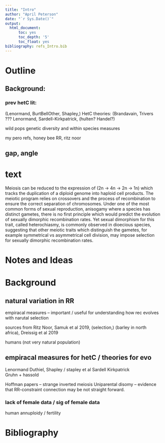 ```yaml
---
title: "Intro"
author: "April Peterson"
date: "`r Sys.Date()`"
output: 
  html_document:
      toc: yes
      toc_depth: '5'
      toc_float: yes
bibliography: refs_Intro.bib
---
```


# Outline

## Background:

### prev hetC lit:
(Lenormand, BurtBellOther, Shapley,)
HetC theories:   (Brandavain, Trivers ??? Lenormand, Sardell-Kirkpatrick, (hulten? Handel?)

wild pops genetic diversity and within species measures

my pero refs, honey bee RR, ritz noor

## gap, angle


# text

  Meiosis can be reduced to the expression of (2n -> 4n -> 2n -> 1n) which tracks the duplication of a diploid genome into haploid cell products. The meiotic program relies on crossovers and the process of recombination to ensure the correct separation of chromosomes. Under one of the most common forms of sexual reproduction, anisogamy where a species has distinct gametes, there is no first principle which would predict the evolution of sexually dimorphic recombination rates. Yet sexual dimorphism for this trait, called heterochiasmy, is commonly observed in dioecious species, suggesting that other meiotic traits which distinguish the gametes, for example symmetrical vs asymmetrical cell division, may impose selection for sexually dimorphic recombination rates. 


# Notes and Ideas


# Background


## natural variation in RR

empiracal measures -- important / useful for understanding how rec evolves with narutal selection

sources from Ritz Noor,
Samuk et al 2019, (selection,)
(barley in north africa),  Dreissig et al 2019

humans (not very natural population)


## empiracal measures for hetC / theories for evo

Lenormand Duthiel,
Shapley / stapley et al
Sardell Kirkpatrick  
Gruhn + hassold  

Hoffman papers -- strange inverted meiosis
Uniparental disomy
-- evidence that RR-constraint connection may be not straight forward.

### lack of female data / sig of female data

human annuploidy / fertility


# Bibliography
